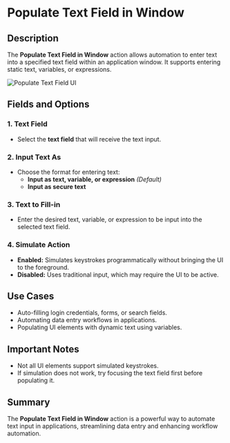 # Populate Text Field in Window  

## Description  

The **Populate Text Field in Window** action allows automation to enter text into a specified text field within an application window. It supports entering static text, variables, or expressions.  

![Populate Text Field UI](../../../assets/ui-automation/populate-text-field-in-window.png)  

## Fields and Options  

### **1. Text Field** 

- Select the **text field** that will receive the text input.  

### **2. Input Text As** 

- Choose the format for entering text:  
  - **Input as text, variable, or expression** *(Default)*  
  - **Input as secure text**  

### **3. Text to Fill-in** 

- Enter the desired text, variable, or expression to be input into the selected text field.  

### **4. Simulate Action** 

- **Enabled:** Simulates keystrokes programmatically without bringing the UI to the foreground.  
- **Disabled:** Uses traditional input, which may require the UI to be active.  

## Use Cases  

- Auto-filling login credentials, forms, or search fields.  
- Automating data entry workflows in applications.  
- Populating UI elements with dynamic text using variables.  

## Important Notes  

- Not all UI elements support simulated keystrokes.  
- If simulation does not work, try focusing the text field first before populating it.  

## Summary  

The **Populate Text Field in Window** action is a powerful way to automate text input in applications, streamlining data entry and enhancing workflow automation.  